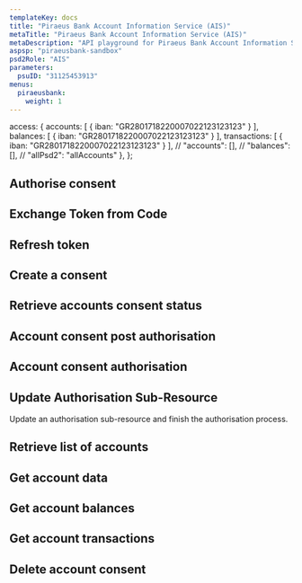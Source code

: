 ```yaml
---
templateKey: docs
title: "Piraeus Bank Account Information Service (AIS)"
metaTitle: "Piraeus Bank Account Information Service (AIS)"
metaDescription: "API playground for Piraeus Bank Account Information Service (AIS)"
aspsp: "piraeusbank-sandbox"
psd2Role: "AIS"
parameters:
  psuID: "31125453913"
menus:
  piraeusbank:
    weight: 1
---
```


  access: {
    accounts: [
      {
        iban: "GR2801718220007022123123123"
      }
    ],
    balances: [
      {
        iban: "GR2801718220007022123123123"
      }
    ],
    transactions: [
      {
        iban: "GR2801718220007022123123123"
      }
    ],
    // "accounts": [],
    // "balances": [],
    // "allPsd2": "allAccounts"
  },
};

  <step>

## Authorise consent

  <AuthoriseStep/>
  </step>
  <step>

## Exchange Token from Code

  <CreateToken/>
  </step>
  <step>

  ## Refresh token

  <RefreshToken/>
  </step>
  <step>

## Create a consent

  <StepCreateAccountConsent requestOverride={requestOverride} />
  </step>
  <step>

## Retrieve accounts consent status

  <AccountConsentStatus/>
  </step>
  <step>

  ## Account consent post authorisation

  <StepAccountConsentPostAuthorisation/>
  </step>
  <step>

  ## Account consent authorisation

  <StepAccountConsentAuthorisation/>
  </step>
  <step>

  ## Update Authorisation Sub-Resource
  Update an authorisation sub-resource and finish the authorisation process.

  <StepAccountConsentPutAuthorisation/>
  </step>
  <step>

## Retrieve list of accounts

  <StepAccounts/>
  </step>
  <step>

## Get account data

  <StepAccount/>
  </step>
  <step>

## Get account balances

  <StepBalances/>
  </step>
  <step>

## Get account transactions

  <StepTransactions/>
  </step>
  <step>

## Delete account consent

  <DeleteAccountConsent/>
  </step>
